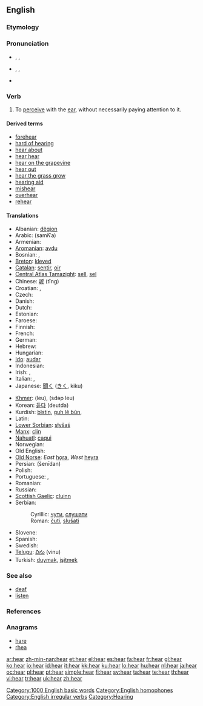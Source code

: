 {{wikipedia}}
==English==

{{rank|state|says|wife|309|hear|least|person|case}}

===Etymology===
{{etyl|ang}} {{term|hyran|hȳran|to hear|lang=ang}}

===Pronunciation===
* {{a|UK}} {{enPR|hēə(r)}}, {{IPA|/hɪə(ɹ)/}}, {{SAMPA|/hI@(r)/}}
*: {{audio|en-gb-hear.ogg|Audio (UK)}}
*: {{rhymes|ɪə(r)}}
* {{a|US}} {{enPR|hēr}}, {{IPA|/hiːɹ/}}, {{SAMPA|/hi:r/}}
*: {{audio|en-us-hear.ogg|Audio (US)}}
* {{homophones|here}}

===Verb===
{{en-verb|hears|hearing|heard}}

# To [[perceive]] with the [[ear]], without necessarily paying attention to it.

====Derived terms====
* [[forehear]]
* [[hard of hearing]]
* [[hear about]]
* [[hear hear]]
* [[hear on the grapevine]]
* [[hear out]]
* [[hear the grass grow]]
* [[hearing aid]]
* [[mishear]]
* [[overhear]]
* [[rehear]]

====Translations====
{{trans-top|To perceive with the ear}}
* Albanian: [[dëgjon]]
* Arabic: {{Arab|[[سمع]]}} (samiʕa)
* Armenian: {{t-|hy|լսել|tr=lsel|sc=Armn|xs=Armenian}}
* [[Aromanian]]: [[avdu]]
* Bosnian: {{t-|bs|čuti}}, {{t-|bs|slušati}}
* [[Breton]]: [[kleved]]
* [[Catalan]]: [[sentir]], [[oir]]
* [[Central Atlas Tamazight]]: [[sell#Central Atlas Tamazight|sell]], [[sel]]
* Chinese: [[听]] (tīng)
* Croatian: {{t-|hr|čuti}}, {{t-|hr|slušati}}
* Czech: {{t+|cs|slyšet}}
* Danish: {{t-|da|høre}}
* Dutch: {{t+|nl|horen}}
* Estonian: {{t+|et|kuulma}}
* Faroese: {{t-|fo|hoyra|xs=Faroese}}
* Finnish: {{t+|fi|kuulla}}
* French: {{t+|fr|entendre}}
* German: {{t+|de|hören}}
* Hebrew: {{t+|he|שמע|sc=Hebr}}
* Hungarian: {{t+|hu|hall}}
* [[Ido]]: [[audar]]
* Indonesian: {{t+|id|dengar|xs=Indonesian}}
* Irish: {{t-|ga|clois|xs=Irish}}, {{t-|ga|cluin|xs=Irish}}
* Italian: {{t+|it|sentire}}, {{t+|it|udire}}
* Japanese: [[聞く]] ([[きく]], kiku)
{{trans-mid}}
* [[Khmer]]: {{Khmr|[[ឮ]]}} (leu),  {{Khmr|[[ស្ដាប់​ឮ]]}} (sdəp leu)
* Korean: [[듣다]] (deutda)
* Kurdish: [[bîstin]], [[guh lê bûn]], {{KUchar|[[بیستن]]}}
* Latin: {{t-|la|audire}}
* [[Lower Sorbian]]: [[słyšaś]]
* [[Manx]]: [[clin]]
* [[Nahuatl]]: [[caqui]]
* Norwegian: {{t-|no|høre}}
* Old English: {{t-|ang|hyran|alt=hȳran|xs=Old English}}
* [[Old Norse]]: ''East'' [[hǫra]], ''West'' [[heyra]]
* Persian: {{fa-Arab|[[شنیدن]]}} (šenīdan)
* Polish: {{t+|pl|słyszeć}}
* Portuguese: {{t+|pt|ouvir}}, {{t+|pt|escutar}}
* Romanian: {{t+|ro|auzi}}
* Russian: {{t+|ru|слышать|tr=slýšat’|sc=Cyrl}}
* [[Scottish Gaelic]]: [[cluinn]]
* Serbian:
*: Cyrillic: [[чути]], [[слушати]]
*: Roman: [[čuti]], [[slušati]]
* Slovene: {{t+|sl|slišati}}
* Spanish: {{t+|es|oír}}
* Swedish: {{t+|sv|höra}}
* [[Telugu]]: [[విను]] (vinu)
* Turkish: [[duymak]], [[işitmek]]
{{trans-bottom}}

===See also===
* [[deaf]]
* [[listen]]

===References===
{{R:Century 1911}}
{{R:Webster 1913}}

===Anagrams===
* [[hare]]
* [[rhea]]

[[Category:1000 English basic words]]
[[Category:English homophones]]
[[Category:English irregular verbs]]
[[Category:Hearing]]

[[ar:hear]]
[[zh-min-nan:hear]]
[[et:hear]]
[[el:hear]]
[[es:hear]]
[[fa:hear]]
[[fr:hear]]
[[gl:hear]]
[[ko:hear]]
[[io:hear]]
[[id:hear]]
[[it:hear]]
[[kk:hear]]
[[ku:hear]]
[[lo:hear]]
[[hu:hear]]
[[nl:hear]]
[[ja:hear]]
[[oc:hear]]
[[pl:hear]]
[[pt:hear]]
[[simple:hear]]
[[fi:hear]]
[[sv:hear]]
[[ta:hear]]
[[te:hear]]
[[th:hear]]
[[vi:hear]]
[[tr:hear]]
[[uk:hear]]
[[zh:hear]]